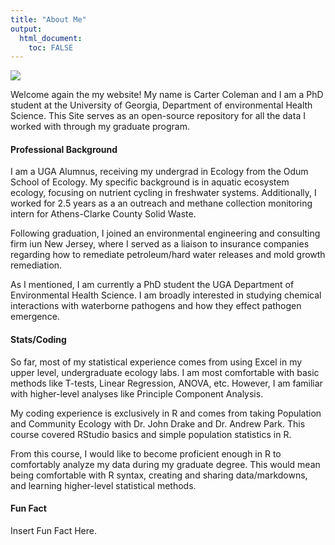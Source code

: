 ```yaml
---
title: "About Me"
output: 
  html_document:
    toc: FALSE
---
```



![](\Data\Github\MADA\CARTERCOLEMAN-MADA-portfolio\57922275845__4D9F21E2-5CFF-4EB8-ADEB-60CA703ECB8B (1).jpg)



Welcome again the my website! My name is Carter Coleman and I am a PhD student at the University of Georgia, Department of environmental Health Science. This Site serves as an open-source repository for all the data I worked with through my graduate program.

#### Professional Background
I am a UGA Alumnus, receiving my undergrad in Ecology from the Odum School of Ecology. My specific background is in aquatic ecosystem ecology, focusing on nutrient cycling in freshwater systems. Additionally, I worked for 2.5 years as a an outreach and methane collection monitoring intern for Athens-Clarke County Solid Waste.

Following graduation, I joined an environmental engineering and consulting firm iun New Jersey, where I served as a liaison to insurance companies regarding how to remediate petroleum/hard water releases and mold growth remediation.

As I mentioned, I am currently a PhD student the UGA Department of Environmental Health Science. I am broadly interested in studying chemical interactions with waterborne pathogens and how they effect pathogen emergence.

#### Stats/Coding
So far, most of my statistical experience comes from using Excel in my upper level, undergraduate ecology labs. I am most comfortable with basic methods like T-tests, Linear Regression, ANOVA, etc. However, I am familiar with higher-level analyses like Principle Component Analysis.

My coding experience is exclusively in R and comes from taking Population and Community Ecology with Dr. John Drake and Dr. Andrew Park. This course covered RStudio basics and simple population statistics in R.

From this course, I would like to become proficient enough in R to comfortably analyze my data during my graduate degree. This would mean being comfortable with R syntax, creating and sharing data/markdowns, and learning higher-level statistical methods.

#### Fun Fact
Insert Fun Fact Here.
